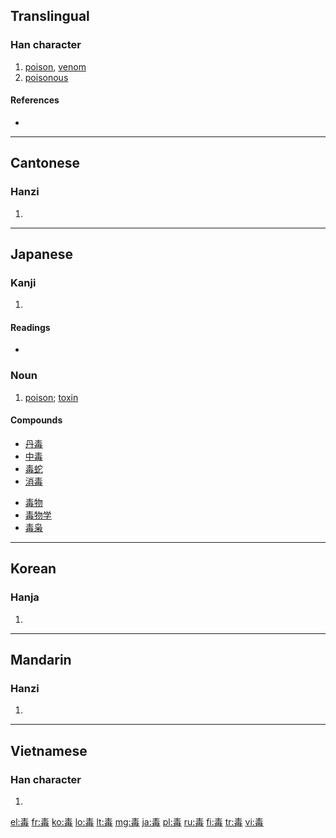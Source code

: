 ==Translingual==

===Han character===
{{Han char|rn=80|rad=毋|as=04|sn=8|four=5050<sub>7</sub>|canj=手一田卜戈 (QMWYI)}}

# [[poison]], [[venom]]
# [[poisonous]]

====References====
* {{Han ref|kx=0589.060|dkj=16730|dj=0981.080|hdz=42382.050|uh=6BD2|ud=27602|bh=AC72|bd=44146}}

----

==Cantonese==

===Hanzi===
{{yue-hanzi|jyut=|y=duk6}}

# {{defn|Cantonese|sort=毋04}}

----

==Japanese==

===Kanji===
{{ja-kanji|grade=4|rs=毋04}}

# {{defn|Japanese|sort=毋04}}

====Readings====
* {{ja-readings|on=[[どく]] (doku), [[とく]] (toku)|kun=[[そこなう]] (sokonau), [[わるい]] (warui)}}

===Noun===
{{ja-noun|k|hira=どく|rom=doku|hidx=とく'}}

# [[poison]]; [[toxin]]

====Compounds====
{{top2}}
* [[丹毒]]
* [[中毒]]
* [[毒蛇]]
* [[消毒]]
{{mid2}}
* [[毒物]]
* [[毒物学]]
* [[毒枭]]
{{bottom}}

----

==Korean==

===Hanja===
{{ko-hanja|hangeul=독|eumhun=|rv=dok|mr=tok|y=tok}}

# {{defn|Korean|sort=毋04}}

----

==Mandarin==

===Hanzi===
{{cmn-hanzi|pin=[[dài]] ([[dai4]]), [[dú]] ([[du2]])|wg=tai<sup>4</sup>, tu<sup>2</sup>}}

# {{defn|Mandarin|sort=毋04}}

----

==Vietnamese==

===Han character===
{{vi-hantu|[[độc]], [[nọc]]|rs=毋04}}

# {{defn|Vietnamese|sort=毋04}}

[[el:毒]]
[[fr:毒]]
[[ko:毒]]
[[lo:毒]]
[[lt:毒]]
[[mg:毒]]
[[ja:毒]]
[[pl:毒]]
[[ru:毒]]
[[fi:毒]]
[[tr:毒]]
[[vi:毒]]